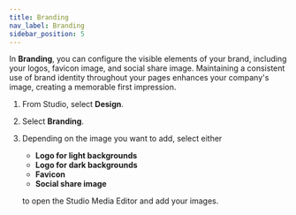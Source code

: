 ```yaml
---
title: Branding
nav_label: Branding
sidebar_position: 5
---
```


In **Branding**, you can configure the visible elements of your brand, including your logos, favicon image, and social share image. Maintaining a consistent use of brand identity throughout your pages enhances your company's image, creating a memorable first impression.

1. From Studio, select **Design**.
1. Select **Branding**.
1. Depending on the image you want to add, select either
    - **Logo for light backgrounds**
    - **Logo for dark backgrounds**
    - **Favicon**
    - **Social share image**

    to open the Studio Media Editor and add your images.
